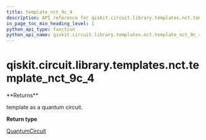 ```yaml
---
title: template_nct_9c_4
description: API reference for qiskit.circuit.library.templates.nct.template_nct_9c_4
in_page_toc_min_heading_level: 1
python_api_type: function
python_api_name: qiskit.circuit.library.templates.nct.template_nct_9c_4
---
```


# qiskit.circuit.library.templates.nct.template\_nct\_9c\_4

<Function id="qiskit.circuit.library.templates.nct.template_nct_9c_4" isDedicatedPage={true} github="https://github.com/qiskit/qiskit/tree/stable/0.20/qiskit/circuit/library/templates/nct/template_nct_9c_4.py" signature="template_nct_9c_4()">
  **Returns**

  template as a quantum circuit.

  **Return type**

  [QuantumCircuit](qiskit.circuit.QuantumCircuit "qiskit.circuit.QuantumCircuit")
</Function>

